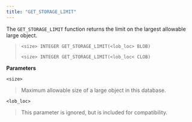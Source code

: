 ```yaml
---
title: "GET_STORAGE_LIMIT"
---
```


The `GET_STORAGE_LIMIT` function returns the limit on the largest allowable large object.

> `<size> INTEGER GET_STORAGE_LIMIT(<lob_loc> BLOB)`
>
> `<size> INTEGER GET_STORAGE_LIMIT(<lob_loc< CLOB)`

**Parameters**

`<size>`

> Maximum allowable size of a large object in this database.

`<lob_loc>`

> This parameter is ignored, but is included for compatibility.

